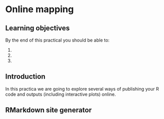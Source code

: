# Online mapping

## Learning objectives

By the end of this practical you should be able to:

1. 
2. 
3. 

## Introduction 

In this practica we are going to explore several ways of publishing your R code and outputs (including interactive plots) online.

## RMarkdown site generator 



